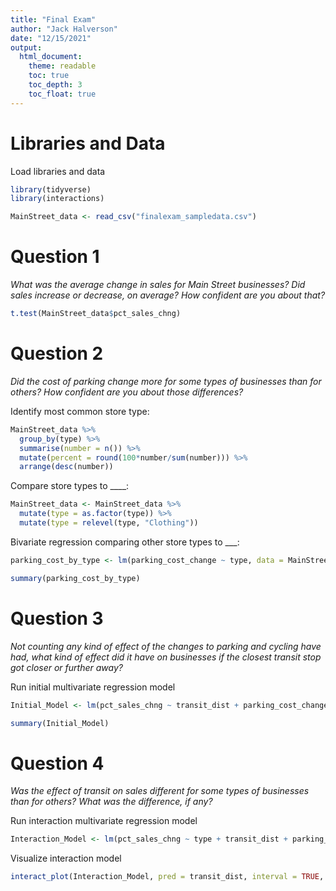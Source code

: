 ```yaml
---
title: "Final Exam"
author: "Jack Halverson"
date: "12/15/2021"
output: 
  html_document:
    theme: readable
    toc: true
    toc_depth: 3
    toc_float: true
---
```


# Libraries and Data

Load libraries and data
```r
library(tidyverse)
library(interactions)

MainStreet_data <- read_csv("finalexam_sampledata.csv")
```

# Question 1
*What was the average change in sales for Main Street businesses? Did sales increase or decrease, on average? How confident are you about that?*
```r
t.test(MainStreet_data$pct_sales_chng)
```


# Question 2
*Did the cost of parking change more for some types of businesses than for others? How confident are you about those differences?*

Identify most common store type:
```r
MainStreet_data %>%
  group_by(type) %>%
  summarise(number = n()) %>%
  mutate(percent = round(100*number/sum(number))) %>%
  arrange(desc(number))
```

Compare store types to ____:
```r
MainStreet_data <- MainStreet_data %>%
  mutate(type = as.factor(type)) %>%
  mutate(type = relevel(type, "Clothing"))
```

Bivariate regression comparing other store types to ___:
```r
parking_cost_by_type <- lm(parking_cost_change ~ type, data = MainStreet_data)

summary(parking_cost_by_type)
```


# Question 3
*Not counting any kind of effect of the changes to parking and cycling have had, what kind of effect did it have on businesses if the closest transit stop got closer or further away?*

Run initial multivariate regression model
```r
Initial_Model <- lm(pct_sales_chng ~ transit_dist + parking_cost_change + lost_parking + bike_chng, data = MainStreet_data)

summary(Initial_Model)
```


# Question 4
*Was the effect of transit on sales different for some types of businesses than for others? What was the difference, if any?*

Run interaction multivariate regression model
```r
Interaction_Model <- lm(pct_sales_chng ~ type + transit_dist + parking_cost_change + lost_parking + bike_chng + type:transit_dist, data = MainStreet_data)
```

Visualize interaction model
```r
interact_plot(Interaction_Model, pred = transit_dist, interval = TRUE, modx = type)
```
